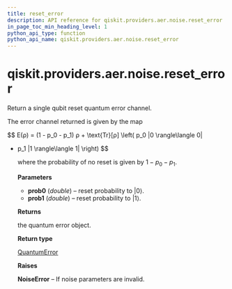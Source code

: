 ```yaml
---
title: reset_error
description: API reference for qiskit.providers.aer.noise.reset_error
in_page_toc_min_heading_level: 1
python_api_type: function
python_api_name: qiskit.providers.aer.noise.reset_error
---
```


# qiskit.providers.aer.noise.reset\_error

<Function id="qiskit.providers.aer.noise.reset_error" isDedicatedPage={true} github="https://github.com/qiskit/qiskit-aer/tree/stable/0.10/qiskit/providers/aer/noise/errors/standard_errors.py" signature="reset_error(prob0, prob1=0)">
  Return a single qubit reset quantum error channel.

  The error channel returned is given by the map

$$
E(ρ) = (1 - p_0 - p_1) ρ + \text{Tr}[ρ] \left(
p_0 |0 \rangle\langle 0|
+ p_1 |1 \rangle\langle 1| \right)
$$

  where the probability of no reset is given by $1 - p_0 - p_1$.

  **Parameters**

  *   **prob0** (*double*) – reset probability to $|0\rangle$.
  *   **prob1** (*double*) – reset probability to $|1\rangle$.

  **Returns**

  the quantum error object.

  **Return type**

  [QuantumError](qiskit.providers.aer.noise.QuantumError "qiskit.providers.aer.noise.QuantumError")

  **Raises**

  **NoiseError** – If noise parameters are invalid.
</Function>

